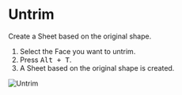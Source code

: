 
<Reference shortcut="Alt + T" command="Untrim" button="" />

# Untrim

Create a Sheet based on the original shape.

1. Select the Face you want to untrim.
2. Press <kbd>Alt + T</kbd>.
3. A Sheet based on the original shape is created.

![Untrim](/img/untrim.gif)







